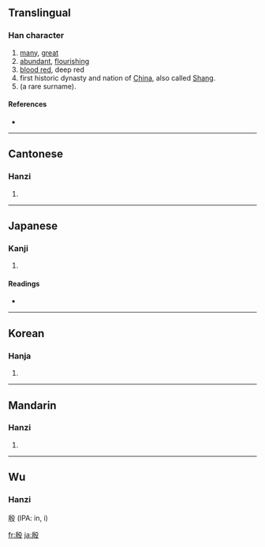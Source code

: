 ==Translingual==

===Han character===
{{Han char|rn=79|rad=殳|as=06|sn=10|four=2724<sub>7</sub>|canj=竹尸竹弓水 (HSHNE)}}

# [[many]], [[great]]
# [[abundant]], [[flourishing]]
# [[blood red]], deep red
# first historic dynasty and nation of [[China]], also called [[Shang]].
# (a rare surname).

====References====
* {{Han ref|kx=0585.020|dkj=16627|dj=0977.190|hdz=32156.040|uh=6BB7|ud=27575|bh=AEEF|bd=44783}}

----

==Cantonese==

===Hanzi===
{{yue-hanzi|jyut=|y=yin1, yan1}}

# {{defn|Cantonese}}

----

==Japanese==

===Kanji===
{{ja-kanji|grade=|rs=殳06}}

# {{defn|Japanese}}

====Readings====
* {{ja-readings|on=[[いん]] (in), [[あん]] (an)|kun=[[さかん]] (sakan)}}

----

==Korean==

===Hanja===
{{ko-hanja|hangeul=[[은]], [[안]]|eumhun=|rv=eun, an|mr=ŭn, an|y=un, an}}

# {{defn|Korean}}

----

==Mandarin==

===Hanzi===
{{cmn-hanzi|pin=[[yīn]] ([[yin1]])|wg=yin1}}

# {{defn|Mandarin}}

----

==Wu==

===Hanzi===
殷 (IPA: in, i)

[[fr:殷]]
[[ja:殷]]